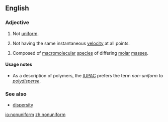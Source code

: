 ==English==

===Adjective===
{{en-adj}}

# Not [[uniform]].
# {{context|of a flow|lang=en}} Not having the same instantaneous [[velocity]] at all points.
# {{context|of a polymer|lang=en}} Composed of [[macromolecular]] [[species]] of differing [[molar]] [[mass]]es.

====Usage notes====
* As a description of polymers, the [[IUPAC]] prefers the term ''non-uniform'' to ''[[polydisperse]]''.

===See also===
* [[dispersity]]

[[io:nonuniform]]
[[zh:nonuniform]]